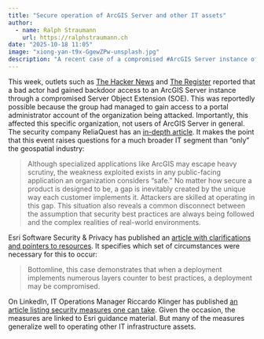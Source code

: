 ```yaml
---
title: "Secure operation of ArcGIS Server and other IT assets"
author:
  - name: Ralph Straumann
    url: https://ralphstraumann.ch
date: "2025-10-18 11:05"
image: "xiong-yan-t9x-GgewZPw-unsplash.jpg"
description: "A recent case of a compromised #ArcGIS Server instance offers some lessons in #IT #infrastructure management, even beyond the geospatial sector. Safeguarding administrative access, enforcing strong account protections, and rethinking trust assumptions around public-facing services should be priorities."
---
```


This week, outlets such as [The Hacker News](https://thehackernews.com/2025/10/chinese-hackers-exploit-arcgis-server.html) and [The Register](https://www.theregister.com/2025/10/14/chinese_hackers_arcgis_backdoor) reported that a bad actor had gained backdoor access to an ArcGIS Server instance through a compromised Server Object Extension (SOE). This was reportedly possible because the group had managed to gain access to a portal administrator account of the organization being attacked. Importantly, this affected this specific organization, not users of ArcGIS Server in general. The security company ReliaQuest has an [in-depth article](https://reliaquest.com/blog/threat-spotlight-inside-flax-typhoons-arcgis-compromise). It makes the point that this event raises questions for a much broader IT segment than "only" the geospatial industry:

> Although specialized applications like ArcGIS may escape heavy scrutiny, the weakness exploited exists in any public-facing application an organization considers “safe.” No matter how secure a product is designed to be, a gap is inevitably created by the unique way each customer implements it. Attackers are skilled at operating in this gap. This situation also reveals a common disconnect between the assumption that security best practices are always being followed and the complex realities of real-world environments. 

Esri Software Security & Privacy has published an [article with clarifications and pointers to resources](https://www.esri.com/arcgis-blog/products/trust-arcgis/administration/understanding-arcgis-server-soe-compromise). It specifies which set of circumstances were necessary for this to occur:

> Bottomline, this case demonstrates that when a deployment implements numerous layers counter to best practices, a deployment may be compromised. 

On LinkedIn, IT Operations Manager Riccardo Klinger has published [an article listing security measures one can take](https://www.linkedin.com/pulse/securing-arcgis-enterprise-five-urgent-measures-after-klinger-ozqxf). Given the occasion, the measures are linked to Esri guidance material. But many of the measures generalize well to operating other IT infrastructure assets.